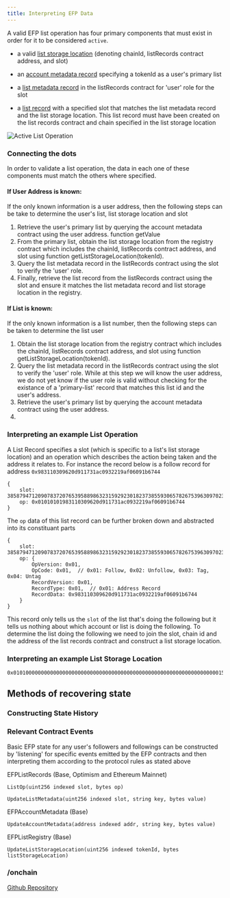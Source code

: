 ```yaml
---
title: Interpreting EFP Data
---
```


A valid EFP list operation has four primary components that must exist in order for it to be considered `active`.  

- a valid [list storage location](./list-storage-location) (denoting chainId, listRecords contract address, and slot)

- an [account metadata record](./account-metadata) specifying a tokenId as a user's primary list

- a [list metadata record](./list-metadata) in the listRecords contract for 'user' role for the slot

- a [list record](./list-records) with a specified slot that matches the list metadata record and the list storage location.  This list record must have been created on the list records contract and chain specified in the list storage location

![Active List Operation](/active-list-op.png)

### Connecting the dots

In order to validate a list operation, the data in each one of these components must match the others where specified.  

#### If User Address is known:
If the only known information is a user address, then the following steps can be take to determine the user's list, list storage location and slot
1. Retrieve the user's primary list by querying the account metadata contract using the user address.  function getValue
2. From the primary list, obtain the list storage location from the registry contract which includes the chainId, listRecords contract address, and slot using function getListStorageLocation(tokenId).
3. Query the list metadata record in the listRecords contract using the slot to verify the 'user' role.
4. Finally, retrieve the list record from the listRecords contract using the slot and ensure it matches the list metadata record and list storage location in the registry.

#### If List is known:
If the only known information is a list number, then the following steps can be taken to determine the list user 
1. Obtain the list storage location from the registry contract which includes the chainId, listRecords contract address, and slot using function getListStorageLocation(tokenId).
2. Query the list metadata record in the listRecords contract using the slot to verify the 'user' role. While at this step we will know the user address, we do not yet know if the user role is valid without checking for the existance of a 'primary-list' record that matches this list id and the user's address.
3. Retrieve the user's primary list by querying the account metadata contract using the user address.
4. 


### Interpreting an example List Operation
A List Record specifies a slot (which is specific to a list's list storage location) and an operation which describes the action being taken and the address it relates to.  For instance the record below is a follow record for address `0x983110309620d911731ac0932219af06091b6744`
```solidity
{
    slot: 38587947120907837207653958898632315929230182373855930657826753963097023554830,
    op: 0x01010101983110309620d911731ac0932219af06091b6744
}
```

The `op` data of this list record can be further broken down and abstracted into its constituant parts

```solidity
{
    slot: 38587947120907837207653958898632315929230182373855930657826753963097023554830,
    op: {
        OpVersion: 0x01,
        OpCode: 0x01,  // 0x01: Follow, 0x02: Unfollow, 0x03: Tag, 0x04: Untag
        RecordVersion: 0x01,
        RecordType: 0x01,  // 0x01: Address Record
        RecordData: 0x983110309620d911731ac0932219af06091b6744
    }
}
```
This record only tells us the `slot` of the list that's doing the following but it tells us nothing about which account or list is doing the following.  To determine the list doing the following we need to join the slot, chain id and the address of the list records contract and construct a list storage location.  

### Interpreting an example List Storage Location
```solidity
0x010100000000000000000000000000000000000000000000000000000000000000015289fe5dabc021d02fddf23d4a4df96f4e0f17ef5550010c08608cc567bf432829280f99b40f7717290d6313134992e4971fa50e
```


## Methods of recovering state

### Constructing State History

### Relevant Contract Events

Basic EFP state for any user's followers and followings can be constructed by 'listening' for specific events emitted by the EFP contracts and then interpreting them according to the protocol rules as stated above

EFPListRecords (Base, Optimism and Ethereum Mainnet)

`ListOp(uint256 indexed slot, bytes op)`

`UpdateListMetadata(uint256 indexed slot, string key, bytes value)`

EFPAccountMetadata (Base)

`UpdateAccountMetadata(address indexed addr, string key, bytes value)`

EFPListRegistry (Base)

`UpdateListStorageLocation(uint256 indexed tokenId, bytes listStorageLocation)`




### /onchain 
[Github Repository](https://github.com/ethereumfollowprotocol/onchain)
